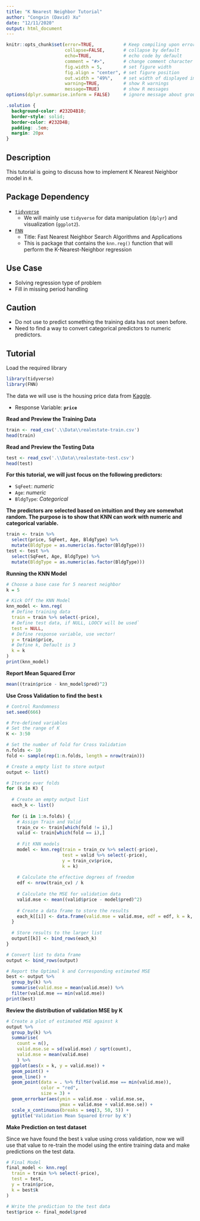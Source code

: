 ```yaml
---
title: "K Nearest Neighbor Tutorial"
author: "Congxin (David) Xu"
date: "12/11/2020"
output: html_document
---
```


```r
knitr::opts_chunk$set(error=TRUE,           # Keep compiling upon error
                      collapse=FALSE,       # collapse by default
                      echo=TRUE,            # echo code by default
                      comment = "#>",       # change comment character
                      fig.width = 5,        # set figure width
                      fig.align = "center", # set figure position
                      out.width = "49%",    # set width of displayed images
                      warning=TRUE,         # show R warnings
                      message=TRUE)         # show R messages
options(dplyr.summarise.inform = FALSE)     # ignore message about group structure
```


```css
.solution {
  background-color: #232D4B10;
  border-style: solid;
  border-color: #232D4B;
  padding: .5em;
  margin: 20px
}
```


## Description

This tutorial is going to discuss how to implement K Nearest Neighbor model in `R`. 

## Package Dependency

- [`tidyverse`](https://www.tidyverse.org/)
  - We will mainly use `tidyverse` for data manipulation (`dplyr`) and visualization (`ggplot2`). 
- [`FNN`](https://cran.r-project.org/web/packages/FNN/FNN.pdf)
  - Title: Fast Nearest Neighbor Search Algorithms and Applications
  - This is package that contains the `knn.reg()` function that will perform the K-Nearest-Neighbor regression

## Use Case

- Solving regression type of problem
- Fill in missing period handling

## Caution

- Do not use to predict something the training data has not seen before.
- Need to find a way to convert categorical predictors to numeric predictors.

## Tutorial

<div class="solution">
Load the required library
```r
library(tidyverse)
library(FNN)
```
</div>


The data we will use is the housing price data from [Kaggle](https://www.kaggle.com/c/house-prices-advanced-regression-techniques).

- Response Variable: **`price`**

<div class="solution">
**Read and Preview the Training Data**
```r
train <- read_csv('.\\Data\\realestate-train.csv')
head(train)
```

**Read and Preview the Testing Data**
```r
test <- read_csv('.\\Data\\realestate-test.csv')
head(test)
```
**For this tutorial, we will just focus on the following predictors:**

- `SqFeet`: *numeric*
- `Age`: *numeric*
- `BldgType`: *Categorical*

**The predictors are selected based on intuition and they are somewhat random. The purpose is to show that KNN can work with numeric and categorical variable.**
```r
train <- train %>% 
  select(price, SqFeet, Age, BldgType) %>% 
  mutate(BldgType = as.numeric(as.factor(BldgType)))
test <- test %>% 
  select(SqFeet, Age, BldgType) %>% 
  mutate(BldgType = as.numeric(as.factor(BldgType)))
```


**Running the KNN Model**
```r
# Choose a base case for 5 nearest neighbor
k = 5

# Kick Off the KNN Model
knn_model <- knn.reg(
  # Define training data
  train = train %>% select(-price),
  # Define test data, if NULL, LOOCV will be used`
  test = NULL,
  # Define response variable, use vector!
  y = train$price,
  # Define k, Default is 3 
  k = k
)
print(knn_model)
```


**Report Mean Squared Error**
```r
mean((train$price - knn_model$pred)^2)
```

**Use Cross Validation to find the best `k`**

```r
# Control Randomness
set.seed(666)

# Pre-defined variables
# Set the range of K
K <- 3:50

# Set the number of fold for Cross Validation
n.folds <- 10
fold <- sample(rep(1:n.folds, length = nrow(train)))

# Create a empty list to store output
output <- list()

# Iterate over folds
for (k in K) {
  
  # Create an empty output list
  each_k <- list()
  
  for (i in 1:n.folds) {
    # Assign Train and Valid
    train_cv <- train[which(fold != i),]
    valid <- train[which(fold == i),]
    
    # Fit KNN models
    model <- knn.reg(train = train_cv %>% select(-price), 
                     test = valid %>% select(-price), 
                     y = train_cv$price, 
                     k = k)
    
    # Calculate the effective degrees of freedom
    edf <- nrow(train_cv) / k
    
    # Calculate the MSE for validation data
    valid.mse <- mean((valid$price - model$pred)^2)
    
    # Create a data frame to store the results
    each_k[[i]] <- data.frame(valid.mse = valid.mse, edf = edf, k = k, fold = i)
  }
  
  # Store results to the larger list
  output[[k]] <- bind_rows(each_k)
}

# Convert list to data frame
output <- bind_rows(output)

# Report the Optimal k and Corresponding estimated MSE
best <- output %>%
  group_by(k) %>%
  summarise(valid.mse = mean(valid.mse)) %>%
  filter(valid.mse == min(valid.mse))
print(best)
```

**Review the distribution of validation MSE by K**

```r
# Create a plot of estimated MSE against k
output %>%
  group_by(k) %>%
  summarise(
    count = n(),
    valid.mse.se = sd(valid.mse) / sqrt(count),
    valid.mse = mean(valid.mse)
    ) %>% 
  ggplot(aes(x = k, y = valid.mse)) + 
  geom_point() + 
  geom_line() +
  geom_point(data = . %>% filter(valid.mse == min(valid.mse)),
             color = "red",
             size = 3) +
  geom_errorbar(aes(ymin = valid.mse - valid.mse.se, 
                    ymax = valid.mse + valid.mse.se)) +
  scale_x_continuous(breaks = seq(3, 50, 5)) + 
  ggtitle('Validation Mean Squared Error by K')
```

**Make Prediction on test dataset**

Since we have found the best `k` value using cross validation, now we will use that value to re-train the model using the entire training data and make predictions on the test data.

```r
# Final Model
final_model <- knn.reg(
  train = train %>% select(-price),
  test = test,
  y = train$price,
  k = best$k
)

# Write the prediction to the test data
test$price <- final_model$pred
```

</div>










